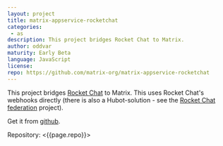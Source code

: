 ```yaml
---
layout: project
title: matrix-appservice-rocketchat
categories: 
 - as
description: This project bridges Rocket Chat to Matrix.
author: oddvar
maturity: Early Beta
language: JavaScript
license: 
repo: https://github.com/matrix-org/matrix-appservice-rocketchat
---
```


This project bridges [Rocket Chat](https://rocket.chat) to Matrix. This uses Rocket Chat's webhooks directly (there is also a Hubot-solution - see the [Rocket Chat federation](https://matrix.org/docs/projects/as/rocket-chat-federation.html) project).

Get it from [github](https://github.com/matrix-org/matrix-appservice-rocketchat).

Repository: <{{page.repo}}>
